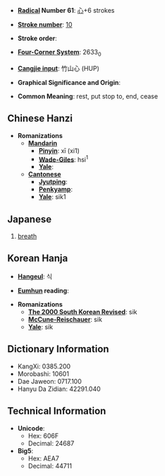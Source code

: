 * '''[[Wiktionary:Chinese radical index| Radical]] Number 61''': [[Wiktionary:Chinese radical index 心|心]]+6 strokes

* '''[[Wiktionary:Chinese total strokes index|Stroke number]]''': [[Wiktionary:Chinese total strokes index 10|10]]

* '''Stroke order''': 

* '''[[Wiktionary:Chinese four corner index|Four-Corner System]]''': 2633<sub>0</sub>

* '''[[Wiktionary:Chinese Cangjie index|Cangjie input]]''': 竹山心 (HUP)

* '''Graphical Significance and Origin''': 

* '''Common Meaning''': rest, put stop to, end, cease

== Chinese Hanzi ==

* '''Romanizations'''
** '''[[Mandarin]]'''
*** '''[[Pinyin]]''': xī (xi1)
*** '''[[Wade-Giles]]''': hsi<sup>1</sup>
*** '''[[Yale]]''': 
** '''[[Cantonese]]'''
*** '''[[Jyutping]]''':
*** '''[[Penkyamp]]''': 
*** '''[[Yale]]''': sik1

== Japanese ==

{{kanji|[[そく]] ([[soku]])|[[いき]] ([[iki]]), [[やすむ]] ([[yasumu]]), [[やめる]] ([[yameru]])}}
{{japnoun|いき|iki}}
# [[breath]]

== Korean Hanja ==

* '''[[Hangeul]]''': 식

* '''[[Eumhun]] reading''': 

* '''Romanizations'''
** '''[[The 2000 South Korean Revised Romanization|The 2000 South Korean Revised]]''': sik
** '''[[McCune-Reischauer]]''': sik
** '''[[Yale]]''': sik

== Dictionary Information ==

* KangXi: 0385.200
* Morobashi: 10601
* Dae Jaweon: 0717.100
* Hanyu Da Zidian: 42291.040

== Technical Information ==

* '''Unicode''':
** Hex: 606F
** Decimal: 24687
* '''Big5''':
** Hex: AEA7
** Decimal: 44711